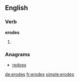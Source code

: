 ==English==

===Verb===
'''erodes'''

# {{third-person singular of|erode}}

===Anagrams===
* [[redoes#English|redoes]]

[[de:erodes]]
[[fr:erodes]]
[[simple:erodes]]